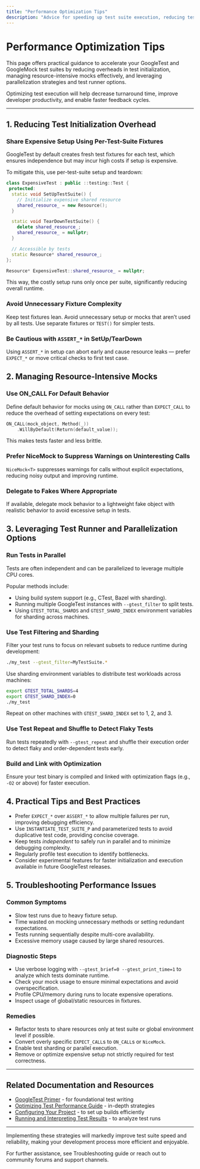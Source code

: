 ```yaml
---
title: "Performance Optimization Tips"
description: "Advice for speeding up test suite execution, reducing test initialization overhead, managing resource-intensive mocks, and leveraging test runners or parallelization options. Helps improve developer productivity and feedback cycle speed."
---
```


# Performance Optimization Tips

This page offers practical guidance to accelerate your GoogleTest and GoogleMock test suites by reducing overheads in test initialization, managing resource-intensive mocks effectively, and leveraging parallelization strategies and test runner options.

Optimizing test execution will help decrease turnaround time, improve developer productivity, and enable faster feedback cycles.

---

## 1. Reducing Test Initialization Overhead

### Share Expensive Setup Using Per-Test-Suite Fixtures

GoogleTest by default creates fresh test fixtures for each test, which ensures independence but may incur high costs if setup is expensive.

To mitigate this, use per-test-suite setup and teardown:

```cpp
class ExpensiveTest : public ::testing::Test {
 protected:
  static void SetUpTestSuite() {
    // Initialize expensive shared resource
    shared_resource_ = new Resource();
  }

  static void TearDownTestSuite() {
    delete shared_resource_;
    shared_resource_ = nullptr;
  }

  // Accessible by tests
  static Resource* shared_resource_;
};

Resource* ExpensiveTest::shared_resource_ = nullptr;
```

This way, the costly setup runs only once per suite, significantly reducing overall runtime.


### Avoid Unnecessary Fixture Complexity

Keep test fixtures lean. Avoid unnecessary setup or mocks that aren’t used by all tests. Use separate fixtures or `TEST()` for simpler tests.


### Be Cautious with `ASSERT_*` in SetUp/TearDown

Using `ASSERT_*` in setup can abort early and cause resource leaks — prefer `EXPECT_*` or move critical checks to first test case.


## 2. Managing Resource-Intensive Mocks

### Use ON_CALL For Default Behavior

Define default behavior for mocks using `ON_CALL` rather than `EXPECT_CALL` to reduce the overhead of setting expectations on every test:

```cpp
ON_CALL(mock_object, Method(_))
    .WillByDefault(Return(default_value));
```

This makes tests faster and less brittle.


### Prefer NiceMock to Suppress Warnings on Uninteresting Calls

`NiceMock<T>` suppresses warnings for calls without explicit expectations, reducing noisy output and improving runtime.


### Delegate to Fakes Where Appropriate

If available, delegate mock behavior to a lightweight fake object with realistic behavior to avoid excessive setup in tests.


## 3. Leveraging Test Runner and Parallelization Options

### Run Tests in Parallel

Tests are often independent and can be parallelized to leverage multiple CPU cores.

Popular methods include:
- Using build system support (e.g., CTest, Bazel with sharding).
- Running multiple GoogleTest instances with `--gtest_filter` to split tests.
- Using `GTEST_TOTAL_SHARDS` and `GTEST_SHARD_INDEX` environment variables for sharding across machines.


### Use Test Filtering and Sharding

Filter your test runs to focus on relevant subsets to reduce runtime during development:

```bash
./my_test --gtest_filter=MyTestSuite.*
```

Use sharding environment variables to distribute test workloads across machines:

```bash
export GTEST_TOTAL_SHARDS=4
export GTEST_SHARD_INDEX=0
./my_test
```

Repeat on other machines with `GTEST_SHARD_INDEX` set to 1, 2, and 3.


### Use Test Repeat and Shuffle to Detect Flaky Tests

Run tests repeatedly with `--gtest_repeat` and shuffle their execution order to detect flaky and order-dependent tests early.

### Build and Link with Optimization

Ensure your test binary is compiled and linked with optimization flags (e.g., `-O2` or above) for faster execution.


## 4. Practical Tips and Best Practices

- Prefer `EXPECT_*` over `ASSERT_*` to allow multiple failures per run, improving debugging efficiency.
- Use `INSTANTIATE_TEST_SUITE_P` and parameterized tests to avoid duplicative test code, providing concise coverage.
- Keep tests _independent_ to safely run in parallel and to minimize debugging complexity.
- Regularly profile test execution to identify bottlenecks.
- Consider experimental features for faster initialization and execution available in future GoogleTest releases.


## 5. Troubleshooting Performance Issues

### Common Symptoms

- Slow test runs due to heavy fixture setup.
- Time wasted on mocking unnecessary methods or setting redundant expectations.
- Tests running sequentially despite multi-core availability.
- Excessive memory usage caused by large shared resources.

### Diagnostic Steps

- Use verbose logging with `--gtest_brief=0 --gtest_print_time=1` to analyze which tests dominate runtime.
- Check your mock usage to ensure minimal expectations and avoid overspecification.
- Profile CPU/memory during runs to locate expensive operations.
- Inspect usage of global/static resources in fixtures.

### Remedies

- Refactor tests to share resources only at test suite or global environment level if possible.
- Convert overly specific `EXPECT_CALL`s to `ON_CALL`s or `NiceMock`.
- Enable test sharding or parallel execution.
- Remove or optimize expensive setup not strictly required for test correctness.


---

## Related Documentation and Resources

- [GoogleTest Primer](../primer.md) - for foundational test writing
- [Optimizing Test Performance Guide](../guides/real-world-examples-and-integration/optimizing-test-performance.mdx) - in-depth strategies
- [Configuring Your Project](../getting-started/setup-and-installation/configuring-your-project.mdx) - to set up builds efficiently
- [Running and Interpreting Test Results](../getting-started/first-test-and-validation/running-and-interpreting-test-results.mdx) - to analyze test runs

---

Implementing these strategies will markedly improve test suite speed and reliability, making your development process more efficient and enjoyable.

For further assistance, see Troubleshooting guide or reach out to community forums and support channels.
